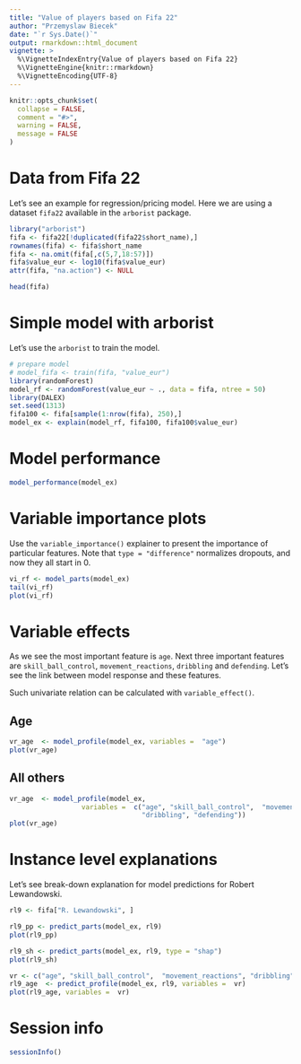 ```yaml
---
title: "Value of players based on Fifa 22"
author: "Przemyslaw Biecek"
date: "`r Sys.Date()`"
output: rmarkdown::html_document
vignette: >
  %\VignetteIndexEntry{Value of players based on Fifa 22}
  %\VignetteEngine{knitr::rmarkdown}
  %\VignetteEncoding{UTF-8}
---
```


```r
knitr::opts_chunk$set(
  collapse = FALSE,
  comment = "#>",
  warning = FALSE,
  message = FALSE
)
```

# Data from Fifa 22

Let's see an example for regression/pricing model.
Here we are using a dataset `fifa22` available in the `arborist` package. 

```r
library("arborist")
fifa <- fifa22[!duplicated(fifa22$short_name),]
rownames(fifa) <- fifa$short_name
fifa <- na.omit(fifa[,c(5,7,18:57)])
fifa$value_eur <- log10(fifa$value_eur)
attr(fifa, "na.action") <- NULL

head(fifa)
```

# Simple model with arborist

Let's use the `arborist` to train the model.

```r
# prepare model
# model_fifa <- train(fifa, "value_eur")
library(randomForest)
model_rf <- randomForest(value_eur ~ ., data = fifa, ntree = 50)
library(DALEX)
set.seed(1313)
fifa100 <- fifa[sample(1:nrow(fifa), 250),]
model_ex <- explain(model_rf, fifa100, fifa100$value_eur)
```

# Model performance

```r
model_performance(model_ex)
```

# Variable importance plots

Use the `variable_importance()` explainer to present the importance of particular features. Note that `type = "difference"` normalizes dropouts, and now they all start in 0.

```r
vi_rf <- model_parts(model_ex)
tail(vi_rf)
plot(vi_rf)
```

# Variable effects

As we see the most important feature is `age`. Next three important features are `skill_ball_control`, `movement_reactions`, `dribbling` and `defending`. Let's see the link between model response and these features.

Such univariate relation can be calculated with `variable_effect()`.

## Age

```r
vr_age  <- model_profile(model_ex, variables =  "age")
plot(vr_age)
```

## All others

```r
vr_age  <- model_profile(model_ex, 
                  variables =  c("age", "skill_ball_control",  "movement_reactions", 
                                 "dribbling", "defending"))
plot(vr_age)
```

# Instance level explanations

Let's see break-down explanation for model predictions for Robert Lewandowski.

```r
rl9 <- fifa["R. Lewandowski", ]

rl9_pp <- predict_parts(model_ex, rl9)
plot(rl9_pp)

rl9_sh <- predict_parts(model_ex, rl9, type = "shap")
plot(rl9_sh)

vr <- c("age", "skill_ball_control",  "movement_reactions", "dribbling", "defending")
rl9_age  <- predict_profile(model_ex, rl9, variables =  vr)
plot(rl9_age, variables =  vr)
```


# Session info

```r
sessionInfo()
```
